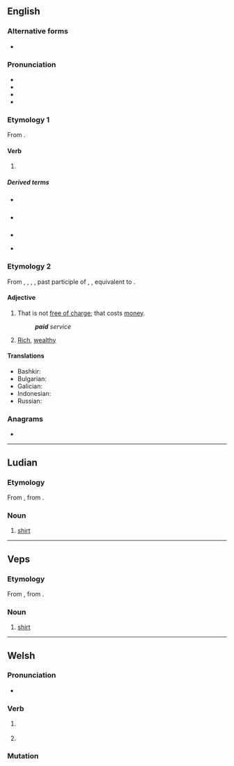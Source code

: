 ==English==

===Alternative forms===
* {{alter|en|payed||archaic}}

===Pronunciation===
* {{IPA|en|/ˈpeɪd/}}
* {{audio|en|en-us-paid.ogg|Audio (US)}}
* {{rhymes|en|eɪd}}
* {{homophones|en|payed}}

===Etymology 1===
From {{af|en|pay|-ed}}.

====Verb====
{{head|en|verb form}}

# {{en-past of|pay}}

=====Derived terms=====
{{top2}}
* {{l|en|better-paid}} {{q|adjective}}
* {{l|en|low-paid}} {{q|adjective}}
{{mid}}
* {{l|en|put paid to}}
* {{l|en|well-paid}} {{q|adjective}}
{{bottom}}

===Etymology 2===
From {{inh|en|enm|paid}}, {{m|enm|payd}}, {{m|enm|ipaid}}, {{m|enm|ypayd}}, past participle of {{der|en|enm|paien}}, {{m|enm|payen|t=to pay}}, equivalent to {{af|en|pay|-ed}}.

====Adjective====
{{en-adj|-}}

# That is not [[free of charge]]; that costs [[money]].
#: {{syn|en|nonfree}}
#: '''''paid''' service''
# {{lb|en|slang}} [[rich|Rich]], [[wealthy]]

====Translations====
{{trans-top|not free of charge}}
* Bashkir: {{t|ba|түләүле}}
* Bulgarian: {{t+|bg|платен}}
* Galician: {{t|gl|de pago}}
* Indonesian: {{t|id|berbayar}}
* Russian: {{t+|ru|пла́тный}}
{{trans-bottom}}

===Anagrams===
* {{anagrams|en|a=adip|DIPA|PADI|apid|iPad}}

----

==Ludian==

===Etymology===
From {{inh|lud|fiu-fin-pro|*paita}}, from {{der|lud|gem-pro|*paidō}}.

===Noun===
{{head|lud|noun}}

# [[shirt]]

----

==Veps==

===Etymology===
From {{inh|vep|fiu-fin-pro|*paita}}, from {{der|vep|gem-pro|*paidō}}.

===Noun===
{{head|vep|noun}}

# [[shirt]]

----

==Welsh==

===Pronunciation===
* {{IPA|cy|/pai̯d/}}

===Verb===
{{cy-verb form}}

# {{lb|cy|literary}} {{inflection of|cy|peidio||3|s|pres:ind//fut}}
# {{lb|cy|literary|colloquial}} {{inflection of|cy|peidio||2|s|impr}}

===Mutation===
{{cy-mut}}